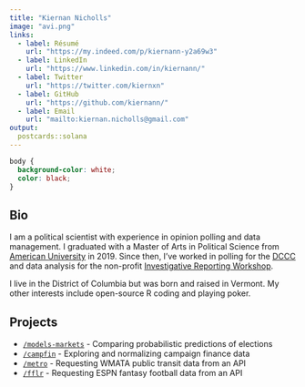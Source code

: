 ```yaml
---
title: "Kiernan Nicholls"
image: "avi.png"
links:
  - label: Résumé
    url: "https://my.indeed.com/p/kiernann-y2a69w3"
  - label: LinkedIn
    url: "https://www.linkedin.com/in/kiernann/"
  - label: Twitter
    url: "https://twitter.com/kiernxn"
  - label: GitHub
    url: "https://github.com/kiernann/"
  - label: Email
    url: "mailto:kiernan.nicholls@gmail.com"
output:
  postcards::solana
---
```


```css
body {
  background-color: white;
  color: black;
}
```

## Bio

I am a political scientist with experience in opinion polling and data
management. I graduated with a Master of Arts in Political Science from
[American University][au] in 2019. Since then, I've worked in polling for the
[DCCC][dccc] and data analysis for the non-profit [Investigative Reporting
Workshop][irw].

I live in the District of Columbia but was born and raised in Vermont. My other
interests include open-source R coding and playing poker.

## Projects

* [`/models-markets`][mm] - Comparing probabilistic predictions of elections
* [`/campfin`][campfin] - Exploring and normalizing campaign finance data
* [`/metro`][metro] - Requesting WMATA public transit data from an API
* [`/fflr`][fflr] - Requesting ESPN fantasy football data from an API

[au]: https://www.american.edu/
[dccc]: https://dccc.org/
[irw]: https://investigativereportingworkshop.org/
[tap]: https://publicaccountability.org/
[mm]: https://github.com/kiernann/models-markets
[campfin]: https://github.com/irworkshop/campfin
[metro]: https://github.com/kiernann/metro
[fflr]: https://github.com/kiernann/fflr